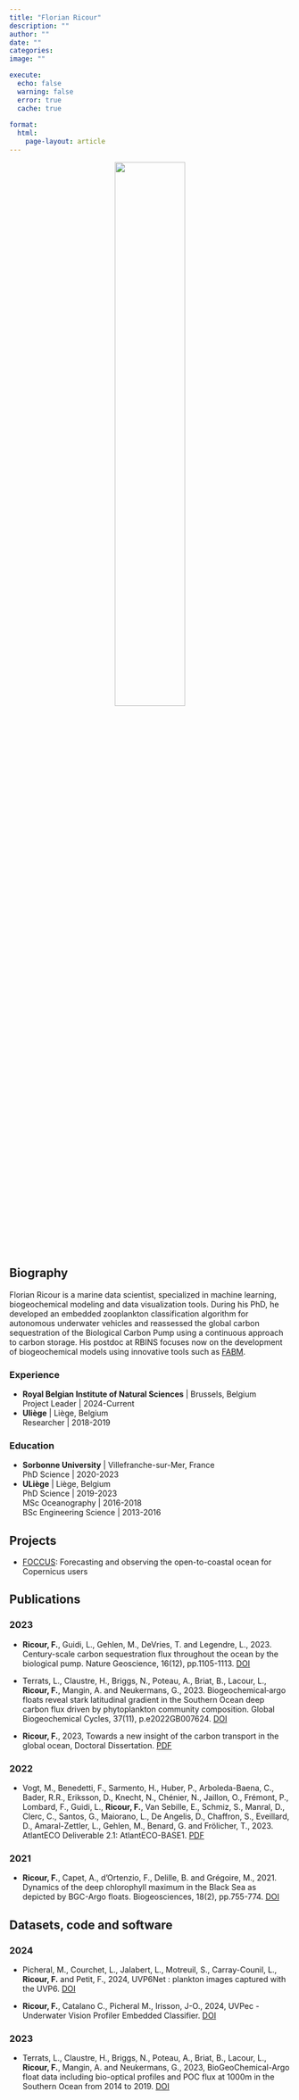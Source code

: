 ```yaml
---
title: "Florian Ricour"
description: ""
author: ""
date: ""
categories: 
image: ""

execute:
  echo: false
  warning: false
  error: true
  cache: true
  
format: 
  html:
    page-layout: article
---
```


<div style="text-align: center;">
  ![](../../../images/FR.jpg){width=50%}
</div>

## Biography
Florian Ricour is a marine data scientist, specialized in machine learning, biogeochemical modeling and data visualization tools. During his PhD, he developed an embedded zooplankton classification algorithm for autonomous underwater vehicles and reassessed the global carbon sequestration of the Biological Carbon Pump using a continuous approach to carbon storage. His postdoc at RBINS focuses now on the development of biogeochemical models using innovative tools such as [FABM](https://github.com/fabm-model/fabm).

### Experience
- **Royal Belgian Institute of Natural Sciences** | Brussels, Belgium <br>
  Project Leader | 2024-Current
- **Uliège** | Liège, Belgium <br>
  Researcher | 2018-2019

### Education
- **Sorbonne University** | Villefranche-sur-Mer, France <br>
  PhD Science | 2020-2023 <br>
- **ULiège** | Liège, Belgium <br>
  PhD Science | 2019-2023 <br>
  MSc Oceanography | 2016-2018 <br>
  BSc Engineering Science | 2013-2016

## Projects
- [FOCCUS](../../projects/FOCCUS): Forecasting and observing the open-to-coastal ocean for Copernicus users

## Publications <!-- Harvard citation style -->

### 2023

- **Ricour, F.**, Guidi, L., Gehlen, M., DeVries, T. and Legendre, L., 2023. Century-scale carbon sequestration flux throughout the ocean by the biological pump. Nature Geoscience, 16(12), pp.1105-1113. [DOI](https://doi.org/10.1038/s41561-023-01318-9)

- Terrats, L., Claustre, H., Briggs, N., Poteau, A., Briat, B., Lacour, L., **Ricour, F.**, Mangin, A. and Neukermans, G., 2023. Biogeochemical‐argo floats reveal stark latitudinal gradient in the Southern Ocean deep carbon flux driven by phytoplankton community composition. Global Biogeochemical Cycles, 37(11), p.e2022GB007624. [DOI](https://doi.org/10.1029/2022GB007624)

- **Ricour, F.**, 2023, Towards a new insight of the carbon transport in the global ocean, Doctoral Dissertation. [PDF](https://orbi.uliege.be/handle/2268/304539)

### 2022

- Vogt, M., Benedetti, F., Sarmento, H., Huber, P., Arboleda-Baena, C., Bader, R.R., Eriksson, D., Knecht, N., Chénier, N., Jaillon, O., Frémont, P., Lombard, F., Guidi, L., **Ricour, F.**, Van Sebille, E., Schmiz, S., Manral, D., Clerc, C., Santos, G., Maiorano, L., De Angelis, D., Chaffron, S., Eveillard, D., Amaral-Zettler, L., Gehlen, M., Benard, G. and Frölicher, T., 2023. AtlantECO Deliverable 2.1: AtlantECO-BASE1. [PDF](https://orbi.uliege.be/bitstream/2268/304961/1/AtlantECO_Deliverable_D2.1.pdf)

### 2021

- **Ricour, F.**, Capet, A., d'Ortenzio, F., Delille, B. and Grégoire, M., 2021. Dynamics of the deep chlorophyll maximum in the Black Sea as depicted by BGC-Argo floats. Biogeosciences, 18(2), pp.755-774. [DOI](https://doi.org/10.5194/bg-18-755-2021, 2021)

## Datasets, code and software

### 2024

- Picheral, M., Courchet, L., Jalabert, L., Motreuil, S., Carray-Counil, L., **Ricour, F.** and Petit, F., 2024, UVP6Net : plankton images captured with the UVP6. [DOI](https://doi.org/10.17882/101948)

- **Ricour, F.**, Catalano C., Picheral M., Irisson, J-O., 2024, UVPec - Underwater Vision Profiler Embedded Classifier. [DOI](https://zenodo.org/records/10694204)

### 2023

- Terrats, L., Claustre, H., Briggs, N., Poteau, A., Briat, B., Lacour, L., **Ricour, F.**, Mangin, A. and Neukermans, G., 2023, BioGeoChemical-Argo float data including bio-optical profiles and POC flux at 1000m in the Southern Ocean from 2014 to 2019. [DOI](https://doi.org/10.17882/94676)



